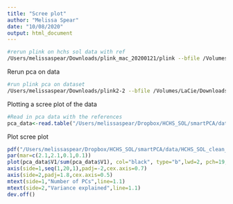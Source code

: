 ```yaml
---
title: "Scree plot"
author: "Melissa Spear"
date: "10/08/2020"
output: html_document
---
```



```bash
#rerun plink on hchs sol data with ref 
/Users/melissaspear/Downloads/plink_mac_20200121/plink --bfile /Volumes/LaCie/Downloads/HCHS_SOL_imputed_data/HCHS_SOL_clean_set_with_Reich_NAM_CEU_YRI_hg19_FINAL_030718 --extract /Volumes/LaCie/Downloads/HCHS_SOL_clean_set_with_Reich_NAM_CEU_YRI_hg19_FINAL_030718_forwardstrand_PRUNED_snpsonly.txt --make-bed --out /Volumes/LaCie/Downloads/HCHS_SOL_imputed_data/HCHS_SOL_clean_set_with_Reich_NAM_CEU_YRI_hg19_FINAL_030718
```

Rerun pca on data 
```bash
#run plink pca on dataset 
/Users/melissaspear/Downloads/plink2-2 --bfile /Volumes/LaCie/Downloads/HCHS_SOL_imputed_data/HCHS_SOL_clean_set_with_Reich_NAM_CEU_YRI_hg19_FINAL_030718 --pca 20 approx --out /Users/melissaspear/Dropbox/HCHS_SOL/smartPCA/data/HCHS_SOL_clean_set_with_Reich_NAM_CEU_YRI_hg19_FINAL_030718_PRUNED_plink
```


Plotting a scree plot of the data 

```R
#Read in pca data with the references 
pca_data<-read.table("/Users/melissaspear/Dropbox/HCHS_SOL/smartPCA/data/HCHS_SOL_clean_set_with_Reich_NAM_CEU_YRI_hg19_FINAL_030718_PRUNED_plink.eigenval",header=F)
```

Plot scree plot 
```r
pdf("/Users/melissaspear/Dropbox/HCHS_SOL/smartPCA/data/HCHS_SOL_clean_set_with_Reich_NAM_CEU_YRI_hg19_FINAL_030718_PRUNED_plink_screeplot.pdf",height=2.25,width=4.375,pointsize=10)
par(mar=c(2.1,2.1,0.1,0.1))
plot(pca_data$V1/sum(pca_data$V1), col="black", type="b",lwd=2, pch=19,xlab="",ylab="",xaxt='n',yaxt='n', cex=0.75)
axis(side=1,seq(1,20,1),padj=-2,cex.axis=0.7)
axis(side=2,padj=1.8,cex.axis=0.5)
mtext(side=1,"Number of PCs",line=1.1)
mtext(side=2,"Variance explained",line=1.1)
dev.off()
```
